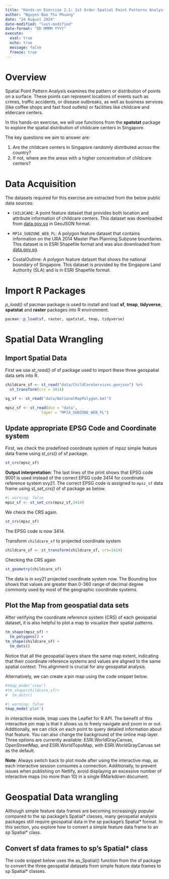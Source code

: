 ```yaml
---
title: "Hands-on Exercise 2.1: 1st Order Spatial Point Patterns Analysis Methods"
author: "Nguyen Bao Thu Phuong"
date: "24 August 2024" 
date-modified: "last-modified"
date-format: "DD MMMM YYYY"
execute:
  eval: true
  echo: true
  message: false
  freeze: true
---
```


# Overview

Spatial Point Pattern Analysis examines the pattern or distribution of points on a surface. These points can represent locations of events such as crimes, traffic accidents, or disease outbreaks, as well as business services (like coffee shops and fast food outlets) or facilities like childcare and eldercare centers.

In this hands-on exercise, we will use functions from the **spatstat** package to explore the spatial distribution of childcare centers in Singapore.

The key questions we aim to answer are:

1.  Are the childcare centers in Singapore randomly distributed across the country?
2.  If not, where are the areas with a higher concentration of childcare centers?

# Data Acquisition

The datasets required for this exercise are extracted from the below public data sources:

-   `CHILDCARE`: A point feature dataset that provides both location and attribute information of childcare centers. This dataset was downloaded from <a href="https://beta.data.gov.sg/datasets/d_5d668e3f544335f8028f546827b773b4/view" target="_blank">data.gov.sg</a> in GeoJSON format.

-   `MP14_SUBZONE_WEB_PL`: A polygon feature dataset that contains information on the URA 2014 Master Plan Planning Subzone boundaries. This dataset is in ESRI Shapefile format and was also downloaded from <a href="https://beta.data.gov.sg/datasets/d_d14da225fccf921049ab64238ff473d9/view" target="_blank">data.gov.sg</a>.

-   CostalOutline: A polygon feature dataset that shows the national boundary of Singapore. This dataset is provided by the Singapore Land Authority (SLA) and is in ESRI Shapefile format.

# Import R Packages

*p_load()* of pacman package is used to install and load **sf**, **tmap**, **tidyverse**, **spatstat** and **raster** packages into R environment.

```r
pacman::p_load(sf, raster, spatstat, tmap, tidyverse)
```

# Spatial Data Wrangling

## Import Spatial Data

First we use *st_read()* of sf package used to import these three geospatial data sets into R.

```r
childcare_sf <- st_read("data/ChildCareServices.geojson") %>%
  st_transform(crs = 3414)
```

```r
sg_sf <- st_read("data/NationalMapPolygon.kml")
```

```r
mpsz_sf <- st_read(dsn = "data", 
                layer = "MP14_SUBZONE_WEB_PL")
```

## Update appropriate EPSG Code and Coordinate system

First, we check the predefined coordinate system of mpsz simple feature data frame using st_crs() of sf package.

```r
st_crs(mpsz_sf)
```

**Output interpretation**: The last lines of the print shows that EPSG code 9001 is used instead of the correct EPSG code 3414 for coordinate reference system svy21. The correct EPSG code is assigned to `mpsz_sf` data frame using *st_set_crs()* of sf package as below.

```r
#| warning: false
mpsz_sf <- st_set_crs(mpsz_sf,3414)
```

We check the CRS again.

```r
st_crs(mpsz_sf)
```

The EPSG code is now 3414.

Transform `childcare_sf` to projected coordinate system

```r
childcare_sf <- st_transform(childcare_sf, crs=3414)
```

Checking the CRS again

```r
st_geometry(childcare_sf)
```

The data is in svy21 projected coordinate system now. The Bounding box shows that values are greater than 0-360 range of decimal degree commonly used by most of the geographic coordinate systems.

## Plot the Map from geospatial data sets

After verifying the coordinate reference system (CRS) of each geospatial dataset, it is also helpful to plot a map to visualize their spatial patterns.

```r
tm_shape(mpsz_sf) +
  tm_polygons() +
tm_shape(childcare_sf) +
  tm_dots()
```

Notice that all the geospatial layers share the same map extent, indicating that their coordinate reference systems and values are aligned to the same spatial context. This alignment is crucial for any geospatial analysis.

Alternatively, we can create a pin map using the code snippet below.

```r
#tmap_mode('view')
#tm_shape(childcare_sf)+
#  tm_dots()
```

```r
#| warning: false
tmap_mode('plot')
```

In interactive mode, tmap uses the Leaflet for R API. The benefit of this interactive pin map is that it allows us to freely navigate and zoom in or out. Additionally, we can click on each point to query detailed information about that feature. You can also change the background of the online map layer. Three options are currently available: ESRI.WorldGrayCanvas, OpenStreetMap, and ESRI.WorldTopoMap, with ESRI.WorldGrayCanvas set as the default.

**Note**: Always switch back to plot mode after using the interactive map, as each interactive session consumes a connection. Additionally, to prevent issues when publishing on Netlify, avoid displaying an excessive number of interactive maps (no more than 10) in a single RMarkdown document.

# Geospatial Data wrangling

Although simple feature data frames are becoming increasingly popular compared to the sp package’s Spatial\* classes, many geospatial analysis packages still require geospatial data in the sp package's Spatial\* format. In this section, you explore how to convert a simple feature data frame to an sp Spatial\* class.

## Convert sf data frames to sp’s Spatial\* class

The code snippet below uses the as_Spatial() function from the sf package to convert the three geospatial datasets from simple feature data frames to sp Spatial\* classes.
